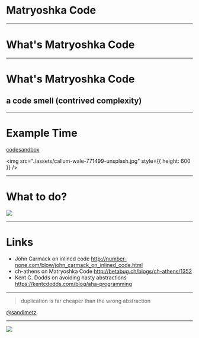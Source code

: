 

<Head>
  <title>Matryoshka Code</title>
</Head>

# Matryoshka Code

---

# What's Matryoshka Code

---

# What's Matryoshka Code

## a code smell (contrived complexity)

---


# Example Time

<Split>
  
  <a href="https://codesandbox.io/s/badmatryoshkacodedontjudgemeitsforeducationpurposesonly-ct73c">codesandbox</a>
  
  <img src="./assets/callum-wale-771499-unsplash.jpg" style={{ height: 600 }} />

</Split>

---

# What to do?

![](./assets/inline-abstract.png)

---

# Links

- John Carmack on inlined code
  http://number-none.com/blow/john_carmack_on_inlined_code.html
- ch-athens on Matryoshka Code
  http://betabug.ch/blogs/ch-athens/1352
- Kent C. Dodds on avoiding hasty abstractions
  https://kentcdodds.com/blog/aha-programming

---

<!-- tldr -->

> duplication is far cheaper than the wrong abstraction

[@sandimetz](https://twitter.com/sandimetz)

---

<!-- thanks -->

![](https://media2.giphy.com/media/l3q2wJsC23ikJg9xe/giphy.gif)


<GithubCorner href="https://github.com/hasparus/matryoshka-code" />
